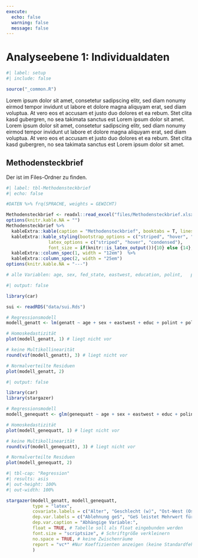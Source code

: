 ```yaml
---
execute: 
  echo: false
  warning: false
  message: false
---
```


# Analyseebene 1: Individualdaten

```r
#| label: setup
#| include: false

source("_common.R")
```

Lorem ipsum dolor sit amet, consetetur sadipscing elitr, sed diam nonumy eirmod tempor invidunt ut labore et dolore magna aliquyam erat, sed diam voluptua. At vero eos et accusam et justo duo dolores et ea rebum. Stet clita kasd gubergren, no sea takimata sanctus est Lorem ipsum dolor sit amet. Lorem ipsum dolor sit amet, consetetur sadipscing elitr, sed diam nonumy eirmod tempor invidunt ut labore et dolore magna aliquyam erat, sed diam voluptua. At vero eos et accusam et justo duo dolores et ea rebum. Stet clita kasd gubergren, no sea takimata sanctus est Lorem ipsum dolor sit amet.

## Methodensteckbrief

Der ist im Files-Ordner zu finden.

```r
#| label: tbl-Methodensteckbrief
#| echo: false

#DATEN %>% frq(SPRACHE, weights = GEWICHT)

Methodensteckbrief <- readxl::read_excel("files/Methodensteckbrief.xlsx", range = "A1:B21") ## Achtung ändern!
options(knitr.kable.NA = "")
Methodensteckbrief %>% 
  kableExtra::kable(caption = "Methodensteckbrief", booktabs = T, linesep = "") %>% 
  kableExtra::kable_styling(bootstrap_options = c("striped", "hover", "condensed"), 
                latex_options = c("striped", "hover", "condensed"), 
                font_size = if(knitr::is_latex_output()){10} else {14},) %>% 
  kableExtra::column_spec(1, width = "12em")  %>% 
  kableExtra::column_spec(2, width = "25em")
options(knitr.kable.NA = "---")
```

```r
# alle Variablen: age, sex, fed_state, eastwest, education, polint,   polinf, motong_ger, motong_oth, gainemp, class, housesize, childinhouse, houseinc, commsize, party, migback, genatt

```

```r
#| output: false

library(car)

sui <- readRDS("data/sui.Rds")

# Regressionsmodell
modell_genatt <- lm(genatt ~ age + sex + eastwest + educ + polint + polinf + motong_oth + gainemp + class + housesize + childinhouse + houseinc + commsize + party + migback, data = sui)

# Homoskedastizität
plot(modell_genatt, 1) # liegt nicht vor

# keine Multikollinearität
round(vif(modell_genatt), 3) # liegt nicht vor

# Normalverteilte Residuen
plot(modell_genatt, 2)

```

```r
#| output: false

library(car)
library(stargazer)

# Regressionsmodell
modell_genequatt <- glm(genequatt ~ age + sex + eastwest + educ + polint + polinf + motong_oth + gainemp + class + housesize + childinhouse + houseinc + commsize + party + migback, data = sui)

# Homoskedastizität
plot(modell_genequatt, 1) # liegt nicht vor

# keine Multikollinearität
round(vif(modell_genequatt), 3) # liegt nicht vor

# Normalverteilte Residuen
plot(modell_genequatt, 2)

```

```r
#| tbl-cap: "Regression"
#| results: asis
#| out-height: 100%
#| out-width: 100%

stargazer(modell_genatt, modell_genequatt,
          type = "latex",
          covariate.labels = c("Alter", "Geschlecht (w)", "Ost-West (Ost)", "Bildung (Studium)", "politisches Interesse", "politische Informiertheit", "Deutsch nicht als Muttersprache", "Azubi", "in 1-€-Job tätig", "Arbeitslos", "Altersteilzeit", "Rentner*in/Pensionär*in", "Schüler*in", "Student*in", "Hausfrau*Hausmann", "FSJ/FÖJ/BFD", "Sonstiges", "Klasse", "Haushaltsgröße", "Kinde im Haushalt", "Haushaltsnettoeinkommen", "Gemeindegröße", "CDU", "CSU", "Bündnis 90/Die Grünen", "FDP", "AfD", "Die Linke", "Andere Partei", "Keine Partei ist sympathisch", "Migrationshintergrund (ich selbst)", "Migrationshintergrund (ein Elternteil", "Migrationshintergrund (beide Eltern)"),
          dep.var.labels = c("Ablehnung geS", "GeS leistet Mehrwert für Gleichberechtigung"),
          dep.var.caption = "Abhängige Variable:",
          float = TRUE, # Tabelle soll als float eingebunden werden
          font.size = "scriptsize", # Schriftgröße verkleinern
          no.space = TRUE, # keine Zwischenräume
          report = "vc*" #Nur Koeffizienten anzeigen (keine Standardfehler)
          )

```

